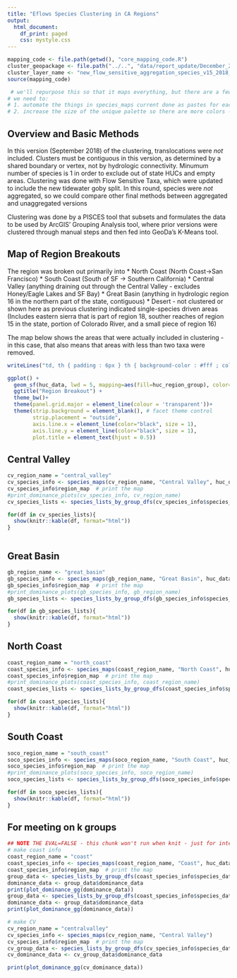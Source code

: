 ```yaml
---
title: "Eflows Species Clustering in CA Regions"
output:
  html_document:
    df_print: paged
    css: mystyle.css
---
```


```r
mapping_code <- file.path(getwd(), "core_mapping_code.R")
cluster_geopackage <- file.path("../..", "data/report_update/December_2018_Update.gpkg")
cluster_layer_name <- "new_flow_sensitive_aggregation_species_v15_2018_12_21"
source(mapping_code)

```

```r
 # we'll repurpose this so that it maps everything, but there are a few too many steps to do for this week's meeting, so I'll skip for now
# we need to:
# 1. automate the things in species_maps current done as pastes for each field name in the gather operation
# 2. increase the size of the unique palette so there are more colors - even repeating would probably be fine at some point, though could lead to confusion. Maybe if palette is larger than 12 or so, it uses a color scale instead? Not ideal
```


## Overview and Basic Methods
In this version (September 2018) of the clustering, translocations were _not_ included. Clusters must be contiguous in this version, as determined by a shared boundary or vertex, not by hydrologic connectivity. Minumum number of species is 1 in order to exclude out of state HUCs and empty areas. Clustering was done with Flow Sensitive Taxa, which were updated to include the new tidewater goby split. In this round, species were *not* aggregated, so we could compare other final methods between aggregated and unaggregated versions

Clustering was done by a PISCES tool that subsets and formulates the data to be used by ArcGIS' Grouping Analysis tool, where prior versions were clustered through manual steps and then fed into GeoDa's K-Means tool.


## Map of Region Breakouts
The region was broken out primarily into
 * North Coast (North Coast->San Francisco)
 * South Coast (South of SF -> Southern California)
 * Central Valley (anything draining out through the Central Valley - excludes Honey/Eagle Lakes and SF Bay)
 * Great Basin (anything in hydrologic region 16 in the northern part of the state, contiguous)
 * Desert - not clustered or shown here as previous clustering indicated single-species driven areas (Includes eastern sierra that is part of region 18, souther reaches of region 15 in the state, portion of Colorado River, and a small piece of region 16)

The map below shows the areas that were actually included in clustering - in this case, that also means that areas with less than two taxa were removed.

```r

writeLines("td, th { padding : 6px } th { background-color : #fff ; color : #000; border : 1px solid #333; } td { color : #000 ; border : 1px solid #333 }", con = "mystyle.css")  # add the CSS for the data tables

ggplot() + 
  geom_sf(huc_data, lwd = 5, mapping=aes(fill=huc_region_group), color=NA)+ 
  ggtitle("Region Breakout") + 
  theme_bw()+
  theme(panel.grid.major = element_line(colour = 'transparent'))+
  theme(strip.background = element_blank(), # facet theme control
        strip.placement = "outside", 
        axis.line.x = element_line(color="black", size = 1),
        axis.line.y = element_line(color="black", size = 1),
        plot.title = element_text(hjust = 0.5))


```

## Central Valley

```r
cv_region_name = "central_valley"
cv_species_info <- species_maps(cv_region_name, "Central Valley", huc_data)
cv_species_info$region_map  # print the map
#print_dominance_plots(cv_species_info, cv_region_name)
cv_species_lists <- species_lists_by_group_dfs(cv_species_info$species_data, cv_region_name)  # species_info$species_data is the data frame for the region

for(df in cv_species_lists){
  show(knitr::kable(df, format="html"))
}



```


## Great Basin

```r
gb_region_name <- "great_basin"
gb_species_info <- species_maps(gb_region_name, "Great Basin", huc_data)
gb_species_info$region_map  # print the map
#print_dominance_plots(gb_species_info, gb_region_name)
gb_species_lists <- species_lists_by_group_dfs(gb_species_info$species_data, gb_region_name)  # species_info$species_data is the data frame for the region

for(df in gb_species_lists){
  show(knitr::kable(df, format="html"))
}

```


## North Coast

```r
coast_region_name = "north_coast"
coast_species_info <- species_maps(coast_region_name, "North Coast", huc_data)
coast_species_info$region_map  # print the map
#print_dominance_plots(coast_species_info, coast_region_name)
coast_species_lists <- species_lists_by_group_dfs(coast_species_info$species_data, coast_region_name)  # species_info$species_data is the data frame for the region

for(df in coast_species_lists){
  show(knitr::kable(df, format="html"))
}

```

## South Coast

```r
soco_region_name = "south_coast"
soco_species_info <- species_maps(soco_region_name, "South Coast", huc_data)
soco_species_info$region_map  # print the map
#print_dominance_plots(soco_species_info, soco_region_name)
soco_species_lists <- species_lists_by_group_dfs(soco_species_info$species_data, soco_region_name)  # species_info$species_data is the data frame for the region

for(df in soco_species_lists){
  show(knitr::kable(df, format="html"))
}

```



## For meeting on k groups
```r
## NOTE THE EVAL=FALSE - this chunk won't run when knit - just for interactive work in meeting!
# make coast info
coast_region_name = "coast"
coast_species_info <- species_maps(coast_region_name, "Coast", huc_data)
coast_species_info$region_map  # print the map
group_data <- species_lists_by_group_dfs(coast_species_info$species_data, coast_region_name, counts=FALSE)  # species_info$species_data is the data frame for the region
dominance_data <- group_data$dominance_data
print(plot_dominance_gg(dominance_data))
group_data <- species_lists_by_group_dfs(coast_species_info$species_data, coast_region_name, counts=TRUE)  # species_info$species_data is the data frame for the region
dominance_data <- group_data$dominance_data
print(plot_dominance_gg(dominance_data))

# make CV
cv_region_name = "centralvalley"
cv_species_info <- species_maps(cv_region_name, "Central Valley")
cv_species_info$region_map  # print the map
cv_group_data <- species_lists_by_group_dfs(cv_species_info$species_data, cv_region_name)  # species_info$species_data is the data frame for the region
cv_dominance_data <- cv_group_data$dominance_data

print(plot_dominance_gg(cv_dominance_data))

```

